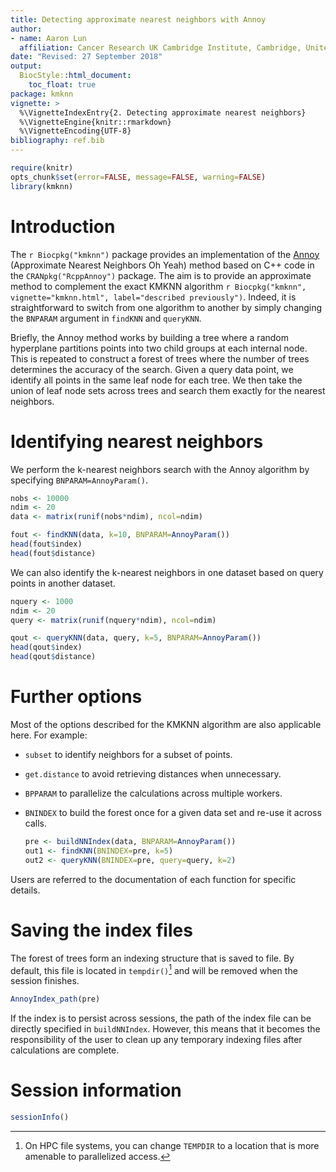 ```yaml
---
title: Detecting approximate nearest neighbors with Annoy
author: 
- name: Aaron Lun
  affiliation: Cancer Research UK Cambridge Institute, Cambridge, United Kingdom
date: "Revised: 27 September 2018"
output:
  BiocStyle::html_document:
    toc_float: true
package: kmknn 
vignette: >
  %\VignetteIndexEntry{2. Detecting approximate nearest neighbors}
  %\VignetteEngine{knitr::rmarkdown}
  %\VignetteEncoding{UTF-8}    
bibliography: ref.bib  
---
```


```r
require(knitr)
opts_chunk$set(error=FALSE, message=FALSE, warning=FALSE)
library(kmknn)
```

# Introduction

The `r Biocpkg("kmknn")` package provides an implementation of the [Annoy](https://github.com/spotify/annoy) (Approximate Nearest Neighbors Oh Yeah) method based on C++ code in the `CRANpkg("RcppAnnoy")` package.
The aim is to provide an approximate method to complement the exact KMKNN algorithm `r Biocpkg("kmknn", vignette="kmknn.html", label="described previously")`.
Indeed, it is straightforward to switch from one algorithm to another by simply changing the `BNPARAM` argument in `findKNN` and `queryKNN`.

Briefly, the Annoy method works by building a tree where a random hyperplane partitions points into two child groups at each internal node.
This is repeated to construct a forest of trees where the number of trees determines the accuracy of the search.
Given a query data point, we identify all points in the same leaf node for each tree.
We then take the union of leaf node sets across trees and search them exactly for the nearest neighbors.

# Identifying nearest neighbors

We perform the k-nearest neighbors search with the Annoy algorithm by specifying `BNPARAM=AnnoyParam()`.

```r
nobs <- 10000
ndim <- 20
data <- matrix(runif(nobs*ndim), ncol=ndim)

fout <- findKNN(data, k=10, BNPARAM=AnnoyParam())
head(fout$index)
head(fout$distance)
```

We can also identify the k-nearest neighbors in one dataset based on query points in another dataset.

```r
nquery <- 1000
ndim <- 20
query <- matrix(runif(nquery*ndim), ncol=ndim)

qout <- queryKNN(data, query, k=5, BNPARAM=AnnoyParam())
head(qout$index)
head(qout$distance)
```

# Further options

Most of the options described for the KMKNN algorithm are also applicable here.
For example:

- `subset` to identify neighbors for a subset of points.
- `get.distance` to avoid retrieving distances when unnecessary.
- `BPPARAM` to parallelize the calculations across multiple workers.
- `BNINDEX` to build the forest once for a given data set and re-use it across calls.

    ```r
    pre <- buildNNIndex(data, BNPARAM=AnnoyParam())
    out1 <- findKNN(BNINDEX=pre, k=5)
    out2 <- queryKNN(BNINDEX=pre, query=query, k=2)
    ```

Users are referred to the documentation of each function for specific details.

# Saving the index files

The forest of trees form an indexing structure that is saved to file.
By default, this file is located in `tempdir()`^[On HPC file systems, you can change `TEMPDIR` to a location that is more amenable to parallelized access.] and will be removed when the session finishes.

```r
AnnoyIndex_path(pre)
```

If the index is to persist across sessions, the path of the index file can be directly specified in `buildNNIndex`.
However, this means that it becomes the responsibility of the user to clean up any temporary indexing files after calculations are complete.

# Session information

```r
sessionInfo()
```
